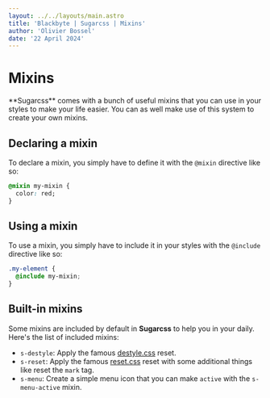 ```yaml
---
layout: ../../layouts/main.astro
title: 'Blackbyte | Sugarcss | Mixins'
author: 'Olivier Bossel'
date: '22 April 2024'
---
```


# Mixins

<div class="typo-lead">
  **Sugarcss** comes with a bunch of useful mixins that you can use in your
  styles to make your life easier. You can as well make use of this system to
  create your own mixins.
</div>

## Declaring a mixin

To declare a mixin, you simply have to define it with the `@mixin` directive like so:

```css
@mixin my-mixin {
  color: red;
}
```

## Using a mixin

To use a mixin, you simply have to include it in your styles with the `@include` directive like so:

```css
.my-element {
  @include my-mixin;
}
```

## Built-in mixins

Some mixins are included by default in **Sugarcss** to help you in your daily.
Here's the list of included mixins:

- `s-destyle`: Apply the famous [destyle.css](https://nicolas-cusan.github.io/destyle.css/) reset.
- `s-reset`: Apply the famous [reset.css](https://meyerweb.com/eric/tools/css/reset/) reset with some additional things like reset the `mark` tag.
- `s-menu`: Create a simple menu icon that you can make `active` with the `s-menu-active` mixin.
